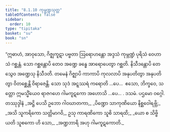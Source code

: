```yaml
---
title: "8.1.10 ကုမ္ဘဏ္ဍသုတ္တ"
tableOfContents: false
sidebar:
  order: 10
type: "tipitaka"
basket: "su"
book: "sn"
---
```



<DynamicBreadcrumb />

<Division number="211" book="sn" e="ch" v="18" p="309">

<Paragraph number="1179" book="sn">
“ဣဓာဟံ, အာဝုသော, ဂိဇ္ဈကူဋာ ပဗ္ဗတာ ဩရောဟန္တော အဒ္ဒသံ ကုမ္ဘဏ္ဍံ ပုရိသံ ဝေဟာသံ ဂစ္ဆန္တံ. သော ဂစ္ဆန္တောပိ တေဝ အဏ္ဍေ ခန္ဓေ အာရောပေတွာ ဂစ္ဆတိ. နိသီဒန္တောပိ တေသွေဝ အဏ္ဍေသု နိသီဒတိ. တမေနံ ဂိဇ္ဈာပိ ကာကာပိ ကုလလာပိ အနုပတိတွာ အနုပတိတွာ ဝိတစ္ဆေန္တိ ဝိရာဇေန္တိ. သော သုဒံ အဋ္ဋဿရံ ကရောတိ …ပေ…  ဧသော, ဘိက္ခဝေ, သတ္တော ဣမသ္မိံယေဝ ရာဇဂဟေ ဂါမကူဋကော အဟောသိ …ပေ… .

</Paragraph>
</Division>

<Paragraph number="1180" type="center" book="sn">
ဒသမံ.



</Paragraph>

<Paragraph number="1181" type="center" book="sn">
ပဌမော ဝဂ္ဂေါ.



</Paragraph>

<Paragraph number="1182" type="center" book="sn">
တဿုဒ္ဒါနံ


</Paragraph>

<Paragraph number="1183" type="verses" book="sn">
_အဋ္ဌိ ပေသိ ဥဘော ဂါဝဃာတကာ,_  
_ပိဏ္ဍော သာကုဏိယော နိစ္ဆဝေါရဗ္ဘိ;_  
_အသိ သူကရိကော သတ္တိမာဂဝိ,_  
ဥသု ကာရဏိကော သူစိ သာရထိ;_  
_ယော စ သိဗ္ဗိယတိ သူစကော ဟိ သော,_  
_အဏ္ဍဘာရိ အဟု ဂါမကူဋကောတိ._
</Paragraph>